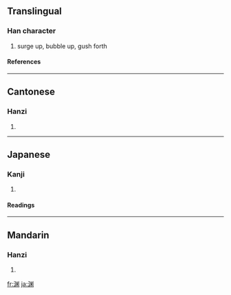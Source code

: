 {{see|淵}}

==Translingual==
===Han character===
{{Han char|rn=85|rad=水|as=08|sn=11|four=|canj=水中火中 (ELFL)}}
# surge up, bubble up, gush forth
====References====
{{Han ref|kx=0633.371|dkj=17750|dj=1039.190|hdz=31654.020|uh=6E0A|ud=28170}}

----
==Cantonese==
===Hanzi===
{{yue-hanzi|jyut=|y=yun1}}
# {{defn|Cantonese}}

----
==Japanese==
===Kanji===
{{ja-kanji|grade=|rs=水08}}
# {{defn|Japanese}} 
====Readings====
{{ja-readings|on=[[えん]] (en)|kun=[[ふち]] (fuchi), [[ぶち]] (buchi)}}

----
==Mandarin==
===Hanzi===
{{cmn-hanzi|tra=淵|pin=[[dòu]] ([[dou4]]), [[yuān]] ([[yuan1]])|wg=tou<sup>4</sup>, yüan<sup>1</sup>}}
# {{defn|Mandarin}}

[[fr:渊]]
[[ja:渊]]